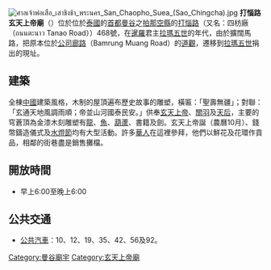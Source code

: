 [[File:ศาลเจ้าพ่อเสือ_เสาชิงช้า_พระนคร_San_Chaopho_Suea_(Sao_Chingcha).jpg|thumb]]
'''打惱路玄天上帝廟'''（{{lang-en|Chao Phor Seua Shrine}}）位於位於[[泰國|泰國]]的[[首都|首都]][[曼谷|曼谷]]之[[拍那空縣|拍那空縣]]的[[打惱路|打惱路]]（又名：四枋廠（ถนนตะนาว Tanao Road））468號，在[[暹羅|暹羅]]君主[[拉瑪五世|拉瑪五世]]的年代，由於擴闊馬路，把原本位於[[公司廊路|公司廊路]]（Bamrung Muang Road）的[[道觀|道觀]]，遷移到[[拉瑪五世|拉瑪五世]]捐出的現址。

==建築==
全棟[[中國|中國]]建築風格，木制的屋頂遍布歷史故事的雕塑，橫匾：「聖壽無疆」；對聯：「玄通天地風調雨順；帝並山河國泰民安。」供奉[[玄天上帝|玄天上帝]]、[[關羽|關羽]]及[[媽祖|天后]]，主要的穹蒼頂為金漆木刻雕塑有[[龍|龍]]、[[魚|魚]]、[[葫蘆|葫蘆]]、書籍及劍。玄天上帝誕（農曆10月）、錢幣鑄造儀式及[[水燈節|水燈節]]均有大型活動。許多[[華人|華人]]在這裡參拜，他們以鮮花及花環作貢品，相鄰的街巷盡是銷售攤檔。

==開放時間==
* 早上6:00至晚上6:00

==公共交通==
* [[公共汽車|公共汽車]]：10、12、19、35、42、56及92。

{{Thailand-stub}}

[[Category:曼谷廟宇|Category:曼谷廟宇]]
[[Category:玄天上帝廟|Category:玄天上帝廟]]